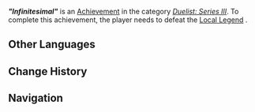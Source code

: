 {{Achievement Infobox
|title        = "Infinitesimal"
|id           = 82285
|order id     = 2285
|category     = Duelist: Series III
|description  = Defeat Local Legend: Infinitesimal.
|requirements = 
|primogems    = 5
|tracking     = 
|topic        = Local Legend;Eroding Avatar of Lava
|quest        = 
|hidden       = 
|set          = "Infinitesimal" (Achievement)
|tier         = 1
|tiers_total  = 3
}}
'''''"Infinitesimal"''''' is an [[Achievement]] in the category ''[[Duelist: Series III]]''. To complete this achievement, the player needs to defeat the [[Local Legend]] {{Enemy|Eroding Avatar of Lava|text="Infinitesimal" &mdash; A Fiery Stone Gathers No Moss}}.
<!--
==Gameplay Notes==
<gallery>
Achievement Infinitesimal Location.png|Map Location
Achievement Infinitesimal Location Context.png|Location Context
</gallery>
-->
==Other Languages==
{{Transclude|"Infinitesimal" (Achievement)|Other Languages}}

==Change History==
{{Change History|5.5}}

==Navigation==
{{Achievement Navbox}}